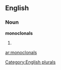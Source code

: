 ==English==

===Noun===
'''monoclonals'''

# {{plural of|[[monoclonal]]}}

[[Category:English plurals]]

[[ar:monoclonals]]